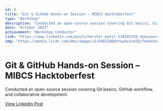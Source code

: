 ```yaml
---
id: 8
title: "Git & GitHub Hands-on Session – MIBCS Hacktoberfest"
type: "Workshop"
description: "Conducted an open-source session covering Git basics, GitHub workflow, and collaborative development."
date: "October 2023"
achievement: "Workshop Conductor"
link: "https://www.linkedin.com/posts/harshal-patil-534502259_opensource-hacktoberfest-git-activity-7250044930310496256-usaI?utm_source=share&utm_medium=member_ios&rcm=ACoAAD-c3HgBMcqgqKCj4fsxEVoI10lDuSlsgGk"
img: "https://media.licdn.com/dms/image/v2/D4D22AQGnYwyAz1n4IQ/feedshare-shrink_1280/feedshare-shrink_1280/0/1728471377472?e=1755734400&v=beta&t=gI35WUk-26YRU1C87OtWsU3GDrpoMeKjvWy5MTkKWDA"
---
```


# Git & GitHub Hands-on Session – MIBCS Hacktoberfest

Conducted an open-source session covering Git basics, GitHub workflow, and collaborative development.

[View LinkedIn Post](https://www.linkedin.com/posts/harshal-patil-534502259_opensource-hacktoberfest-git-activity-7250044930310496256-usaI?utm_source=share&utm_medium=member_ios&rcm=ACoAAD-c3HgBMcqgqKCj4fsxEVoI10lDuSlsgGk)
